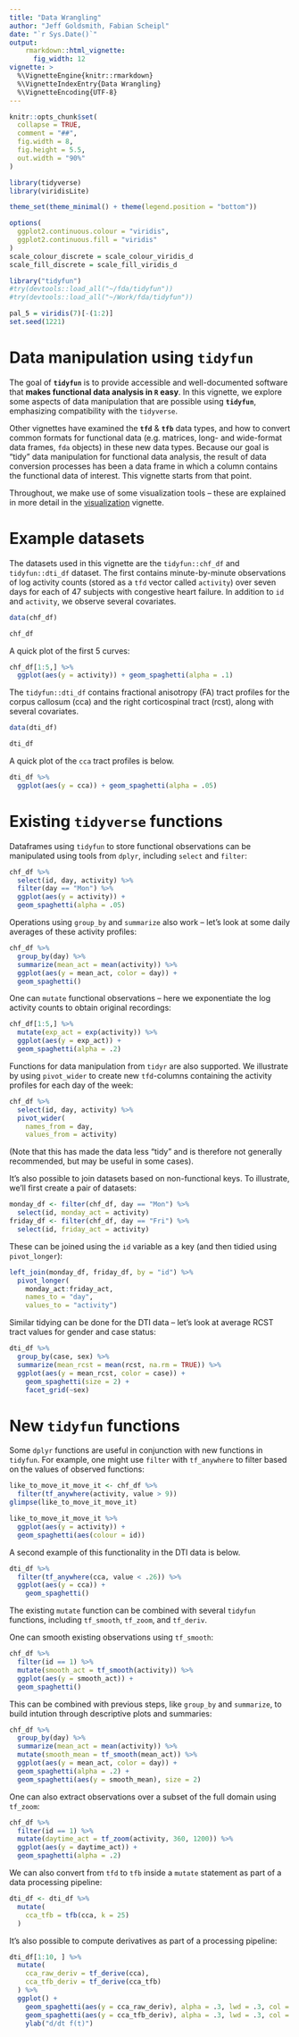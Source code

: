 ```yaml
---
title: "Data Wrangling"
author: "Jeff Goldsmith, Fabian Scheipl"
date: "`r Sys.Date()`"
output: 
    rmarkdown::html_vignette:
      fig_width: 12
vignette: >
  %\VignetteEngine{knitr::rmarkdown}
  %\VignetteIndexEntry{Data Wrangling}
  %\VignetteEncoding{UTF-8}
---
```


```r
knitr::opts_chunk$set(
  collapse = TRUE,
  comment = "##",
  fig.width = 8, 
  fig.height = 5.5,
  out.width = "90%"
)

library(tidyverse)
library(viridisLite)

theme_set(theme_minimal() + theme(legend.position = "bottom"))

options(
  ggplot2.continuous.colour = "viridis",
  ggplot2.continuous.fill = "viridis"
)
scale_colour_discrete = scale_colour_viridis_d
scale_fill_discrete = scale_fill_viridis_d

library("tidyfun")
#try(devtools::load_all("~/fda/tidyfun"))
#try(devtools::load_all("~/Work/fda/tidyfun"))

pal_5 = viridis(7)[-(1:2)]
set.seed(1221)
```

# Data manipulation using **`tidyfun`**

The goal of **`tidyfun`** is to provide accessible and well-documented software that **makes functional data analysis in `R` easy**. In this vignette, we explore some aspects of data manipulation that are possible using **`tidyfun`**, emphasizing compatibility with the `tidyverse`.

Other vignettes have examined the **`tfd`** & **`tfb`** data types, and how to convert common formats for functional data (e.g. matrices, long- and wide-format data frames, `fda` objects) in these new data types. Because our goal is "tidy" data manipulation for functional data analysis, the result of data conversion processes has been a data frame in which a column contains the functional data of interest. This vignette starts from that point.

Throughout, we make use of some visualization tools -- these are explained in more detail in the [visualization](https://fabian-s.github.io/tidyfun/articles/04_Visualization.html) vignette.


# Example datasets

The datasets used in this vignette are the `tidyfun::chf_df` and `tidyfun::dti_df` dataset. The first contains minute-by-minute observations of log activity counts (stored as a `tfd` vector called `activity`) over seven days for each of 47 subjects with congestive heart failure. In addition to `id` and `activity`, we observe several covariates. 

```r
data(chf_df)

chf_df
```

A quick plot of the first 5 curves:

```r
chf_df[1:5,] %>% 
  ggplot(aes(y = activity)) + geom_spaghetti(alpha = .1)
```

The `tidyfun::dti_df` contains fractional anisotropy (FA) tract profiles for the corpus callosum (cca) and the right corticospinal tract (rcst), along with several covariates. 

```r
data(dti_df)

dti_df
```

A quick plot of the `cca` tract profiles is below.

```r
dti_df %>% 
  ggplot(aes(y = cca)) + geom_spaghetti(alpha = .05)
```

# Existing `tidyverse` functions

Dataframes using `tidyfun` to store functional observations can be manipulated using tools from `dplyr`, including `select` and `filter`:

```r
chf_df %>% 
  select(id, day, activity) %>% 
  filter(day == "Mon") %>% 
  ggplot(aes(y = activity)) + 
  geom_spaghetti(alpha = .05) 
```

Operations using `group_by` and `summarize` also work -- let's look at some
daily averages of these activity profiles:
```r
chf_df %>% 
  group_by(day) %>% 
  summarize(mean_act = mean(activity)) %>% 
  ggplot(aes(y = mean_act, color = day)) + 
  geom_spaghetti()
```

One can `mutate` functional observations -- here we exponentiate the log activity counts to obtain original recordings:

```r
chf_df[1:5,] %>% 
  mutate(exp_act = exp(activity)) %>% 
  ggplot(aes(y = exp_act)) + 
  geom_spaghetti(alpha = .2)
```

Functions for data manipulation from `tidyr` are also supported. We illustrate by using `pivot_wider` to create new `tfd`-columns containing the activity profiles for each day of the week:

```r
chf_df %>% 
  select(id, day, activity) %>% 
  pivot_wider(
    names_from = day, 
    values_from = activity)
```

(Note that this has made the data less "tidy" and is therefore not generally recommended, but may be useful in some cases).

It's also possible to join datasets based on non-functional keys. To illustrate, we'll first create a pair of datasets:

```r
monday_df <- filter(chf_df, day == "Mon") %>% 
  select(id, monday_act = activity)
friday_df <- filter(chf_df, day == "Fri") %>% 
  select(id, friday_act = activity)
```

These can be joined using the `id` variable as a key (and then tidied using `pivot_longer`):

```r
left_join(monday_df, friday_df, by = "id") %>% 
  pivot_longer(
    monday_act:friday_act,
    names_to = "day", 
    values_to = "activity")
```

Similar tidying can be done for the DTI data -- let's look at average RCST tract values for
gender and case status: 

```r
dti_df %>% 
  group_by(case, sex) %>% 
  summarize(mean_rcst = mean(rcst, na.rm = TRUE)) %>% 
  ggplot(aes(y = mean_rcst, color = case)) + 
    geom_spaghetti(size = 2) + 
    facet_grid(~sex)
```


# New `tidyfun` functions

Some `dplyr` functions are useful in conjunction with new functions in `tidyfun`. For example, one might use `filter` with `tf_anywhere` to filter based on the values of observed functions:

```r
like_to_move_it_move_it <- chf_df %>% 
  filter(tf_anywhere(activity, value > 9)) 
glimpse(like_to_move_it_move_it)

like_to_move_it_move_it %>% 
  ggplot(aes(y = activity)) + 
  geom_spaghetti(aes(colour = id))
```

A second example of this functionality in the DTI data is below.

```r
dti_df %>% 
  filter(tf_anywhere(cca, value < .26)) %>% 
  ggplot(aes(y = cca)) + 
    geom_spaghetti()
```

The existing `mutate` function can be combined with several `tidyfun` functions, including `tf_smooth`, `tf_zoom`, and `tf_deriv`.

One can smooth existing observations using `tf_smooth`:

```r
chf_df %>% 
  filter(id == 1) %>% 
  mutate(smooth_act = tf_smooth(activity)) %>% 
  ggplot(aes(y = smooth_act)) + 
  geom_spaghetti()
```

This can be combined with previous steps, like `group_by` and `summarize`, to build intution through descriptive plots and summaries:

```r
chf_df %>% 
  group_by(day) %>% 
  summarize(mean_act = mean(activity)) %>% 
  mutate(smooth_mean = tf_smooth(mean_act)) %>% 
  ggplot(aes(y = mean_act, color = day)) + 
  geom_spaghetti(alpha = .2) + 
  geom_spaghetti(aes(y = smooth_mean), size = 2)
```

One can also extract observations over a subset of the full domain using `tf_zoom`:

```r
chf_df %>% 
  filter(id == 1) %>% 
  mutate(daytime_act = tf_zoom(activity, 360, 1200)) %>% 
  ggplot(aes(y = daytime_act)) + 
  geom_spaghetti(alpha = .2)
```

We can also convert from `tfd` to `tfb` inside a `mutate` statement as part of a data processing pipeline:

```r
dti_df <- dti_df %>%
  mutate(
    cca_tfb = tfb(cca, k = 25)
  )  
```

It's also possible to compute derivatives as part of a processing pipeline:
```r
dti_df[1:10, ] %>%
  mutate(
    cca_raw_deriv = tf_derive(cca),
    cca_tfb_deriv = tf_derive(cca_tfb)
  ) %>%
  ggplot() + 
    geom_spaghetti(aes(y = cca_raw_deriv), alpha = .3, lwd = .3, col = "blue") +
    geom_spaghetti(aes(y = cca_tfb_deriv), alpha = .3, lwd = .3, col = "red") +
    ylab("d/dt f(t)")
```

